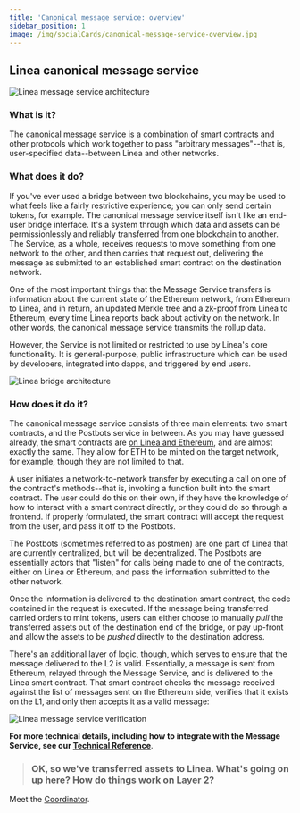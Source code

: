 ```yaml
---
title: 'Canonical message service: overview'
sidebar_position: 1
image: /img/socialCards/canonical-message-service-overview.jpg
---
```


## Linea canonical message service

<div class="center-container">
  <div class="img-large">
    <img
      src="/img/architecture/stack/canonical_msg_service/index/Linea_message_service_2.png"
      alt="Linea message service architecture"
    />
  </div>
</div>

### What is it?

The canonical message service is a combination of smart contracts and other
protocols which work together to pass "arbitrary messages"--that is,
user-specified data--between Linea and other networks.

### What does it do?

If you've ever used a bridge between two blockchains, you may be used to what
feels like a fairly restrictive experience; you can only send certain tokens,
for example. The canonical message service itself isn't like an end-user bridge
interface. It's a system through which data and assets can be permissionlessly
and reliably transferred from one blockchain to another. The Service, as a
whole, receives requests to move something from one network to the other, and
then carries that request out, delivering the message as submitted to an
established smart contract on the destination network.

One of the most important things that the Message Service transfers is
information about the current state of the Ethereum network, from Ethereum to
Linea, and in return, an updated Merkle tree and a zk-proof from Linea to
Ethereum, every time Linea reports back about activity on the network. In other
words, the canonical message service transmits the rollup data.

However, the Service is not limited or restricted to use by Linea's core
functionality. It is general-purpose, public infrastructure which can be used by
developers, integrated into dapps, and triggered by end users.

<div class="center-container">
  <div class="img-large">
    <img
      src="/img/architecture/stack/canonical_msg_service/index/Linea_bridge_architecture.png"
      alt="Linea bridge architecture"
    />
  </div>
</div>

### How does it do it?

The canonical message service consists of three main elements: two smart
contracts, and the Postbots service in between. As you may have guessed already,
the smart contracts are
[on Linea and Ethereum](./message-service.mdx#message-service-contracts), and
are almost exactly the same. They allow for ETH to be minted on the target
network, for example, though they are not limited to that.

A user initiates a network-to-network transfer by executing a call on one of the
contract's methods--that is, invoking a function built into the smart contract.
The user could do this on their own, if they have the knowledge of how to
interact with a smart contract directly, or they could do so through a frontend.
If properly formulated, the smart contract will accept the request from the
user, and pass it off to the Postbots.

The Postbots (sometimes referred to as postmen) are one part of Linea that are
currently centralized, but will be decentralized. The Postbots are essentially
actors that "listen" for calls being made to one of the contracts, either on
Linea or Ethereum, and pass the information submitted to the other network.

Once the information is delivered to the destination smart contract, the code
contained in the request is executed. If the message being transferred carried
orders to mint tokens, users can either choose to manually _pull_ the
transferred assets out of the destination end of the bridge, or pay up-front and
allow the assets to be _pushed_ directly to the destination address.

There's an additional layer of logic, though, which serves to ensure that the
message delivered to the L2 is valid. Essentially, a message is sent from
Ethereum, relayed through the Message Service, and is delivered to the Linea
smart contract. That smart contract checks the message received against the list
of messages sent on the Ethereum side, verifies that it exists on the L1, and
only then accepts it as a valid message:

<div class="center-container">
  <div class="img-large">
    <img
      src="/img/architecture/stack/canonical_msg_service/index/Linea_message_service_1.png"
      alt="Linea message service verification"
    />
  </div>
</div>

**For more technical details, including how to integrate with the Message
Service, see our [Technical Reference](./message-service.mdx)**.

> ### OK, so we've transferred assets to Linea. What's going on up here? How do things work on Layer 2?

Meet the [Coordinator](./../coordinator/index.mdx).

<!--! Question from Mario Christopher: Is the current state coming in as a Merkle Tree ? or How ?
If yes, then is the updated Merkle tree, the original Tree going back to L1 with updates ? -->
